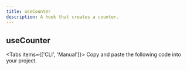 ```yaml
---
title: useCounter
description: A hook that creates a counter.
---
```


## useCounter

<Tabs items={['CLI', 'Manual']}>
  <Tab>
    <InstallCLI value='use-counter' />
  </Tab>
  <Tab>
    Copy and paste the following code into your project.
    <RegistrySourceCode value='use-counter' />
  </Tab>
</Tabs>

<AutoTypeTable
  path='./src/registry/hooks/use-counter/index.ts'
  name='useCounter'
/>
